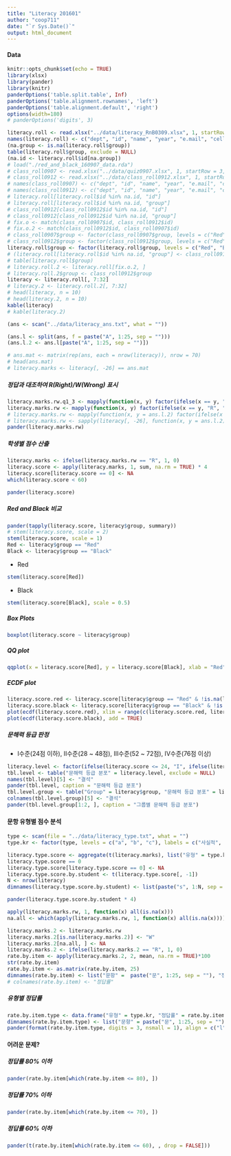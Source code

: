```yaml
---
title: "Literacy 201601"
author: "coop711"
date: "`r Sys.Date()`"
output: html_document
---
```


#### Data 

<!--#### Excel 자료 읽어들이기 

* excel 파일을 잘 읽어들이는 `xlsx` 패키지를 올려놓고, 자료구조에 맞춰 argument 설정.
    * Sheet 번호, startRow, colIndex, header 의 용도 파악. 
-->

```r
knitr::opts_chunk$set(echo = TRUE)
library(xlsx)
library(pander)
library(knitr)
panderOptions('table.split.table', Inf)
panderOptions('table.alignment.rownames', 'left')
panderOptions('table.alignment.default', 'right')
options(width=180)
# panderOptions('digits', 3)
```

<!--
권현종 학생의 위치가 100번쨰에 놓여 있어서 결석생들의 위치만 가지고 group을 나눠줄 수 없었음. 그들의 id를 다시 찾아서  id와 일치하는 group을 부여하게 됨.
-->

```r
literacy.roll <- read.xlsx("../data/literacy_RnB0309.xlsx", 1, startRow = 3, endRow  = 66, colIndex = c(3:7, 9, 20:45), colClasses = c(rep("character", 32)), header = FALSE, stringsAsFactors = FALSE)
names(literacy.roll) <- c("dept", "id", "name", "year", "e.mail", "cell.no", paste("Q", 1:25, sep = ""), "group")
(na.group <- is.na(literacy.roll$group))
table(literacy.roll$group, exclude = NULL)
(na.id <- literacy.roll$id[na.group])
# load("./red_and_black_160907_data.rda")
# class_roll0907 <- read.xlsx("../data/quiz0907.xlsx", 1, startRow = 3, endRow = 102, colIndex = c(3:7, 9:14), colClasses = c(rep("character", 11)), header = FALSE, stringsAsFactors = FALSE)
# class_roll0912 <- read.xlsx("../data/class_roll0912.xlsx", 1, startRow = 3, endRow = 102, colIndex = c(3:7, 9:10), colClasses = c(rep("character", 7)), header = FALSE, stringsAsFactors = FALSE)
# names(class_roll0907) <- c("dept", "id", "name", "year", "e.mail", "cell.no", "Q1", "Q2", "Q3", "Q4", "group")
# names(class_roll0912) <- c("dept", "id", "name", "year", "e.mail", "cell.no", "group")
# literacy.roll[literacy.roll$id %in% na.id, "id"]
# literacy.roll[literacy.roll$id %in% na.id, "group"]
# class_roll0912[class_roll0912$id %in% na.id, "id"]
# class_roll0912[class_roll0912$id %in% na.id, "group"]
# fix.o <- match(class_roll0907$id, class_roll0912$id)
# fix.o.2 <- match(class_roll0912$id, class_roll0907$id)
# class_roll0907$group <- factor(class_roll0907$group, levels = c("Red", "Black"))
# class_roll0912$group <- factor(class_roll0912$group, levels = c("Red", "Black"))
literacy.roll$group <- factor(literacy.roll$group, levels = c("Red", "Black"), labels = c("Red", "Black"))
# (literacy.roll[literacy.roll$id %in% na.id, "group"] <- class_roll0912[class_roll0912$id %in% na.id, "group"])
# table(literacy.roll$group)
# literacy.roll.2 <- literacy.roll[fix.o.2, ]
# literacy.roll.2$group <- class_roll0912$group
literacy <- literacy.roll[, 7:32]
# literacy.2 <- literacy.roll.2[, 7:32]
# head(literacy, n = 10)
# head(literacy.2, n = 10)
kable(literacy)
# kable(literacy.2)
```
<!--
```r
pander(literacy)
```

#### 문해력 점수 계산

<!--* 정답 맞춰보기
    * 정답 읽어들이기. `what=""`로 설정하여 `char`취급. 
-->

```r
(ans <- scan("../data/literacy_ans.txt", what = ""))
```

<!--* 각 학생들의 답안과 맞춰보기 위하여 정답표 작성.
    * 문항별로 정답과 비교하기 위하여 각 문항을 리스트의 원소로 분리
    * `split()` 의 기능과 한계에 유의. `factor` 성격으로부터 `1, 10, 11, ..., 2, 20, ..., 3, 4, 5, ... , 9`로 순서를 잡게 되므로 다시 한번 정리할 필요.
-->
    
    
```r
(ans.l <- split(ans, f = paste("A", 1:25, sep = "")))
(ans.l.2 <- ans.l[paste("A", 1:25, sep = "")])

# ans.mat <- matrix(rep(ans, each = nrow(literacy)), nrow = 70)
# head(ans.mat)
# literacy.marks <- literacy[, -26] == ans.mat
```

##### 정답과 대조하여 R(Right)/W(Wrong) 표시 
    
<!--* 채점표라는 의미의 `literacy.marks` 로 저장, (# 표시한 방식으로는 작동하지 않음)-->
    
```r
literacy.marks.rw.q1_3 <- mapply(function(x, y) factor(ifelse(x == y, "R", "W")), y = ans.l.2[1:3], literacy[, 1:3])
literacy.marks.rw <- mapply(function(x, y) factor(ifelse(x == y, "R", "W")), y = ans.l.2, literacy[, -26])
# literacy.marks.rw <- mapply(function(x, y = ans.l.2) factor(ifelse(x == y, "R", "W")), literacy[, -26])
# literacy.marks.rw <- sapply(literacy[, -26], function(x, y = ans.l.2) factor(ifelse(x == y, "R", "W")))
pander(literacy.marks.rw)
```

##### 학생별 점수 산출

<!--+ 정답을 집계하기 위하여 "R" 갯수를 다시 산출하는 `ifelse()` 적용.
    + 4점씩 곱하면 100점 만점 기준의 점수가 됨. 
    + 조사표는 작성해서 제출했지만 빈칸이 있는 경우는 그 문항을 0점 처리, 결석의 경우는 점수가 모두 0으로 나오는 경우를  NA처리 
-->

```r
literacy.marks <- ifelse(literacy.marks.rw == "R", 1, 0)
literacy.score <- apply(literacy.marks, 1, sum, na.rm = TRUE) * 4
literacy.score[literacy.score == 0] <- NA
which(literacy.score < 60)
```

```r
pander(literacy.score)
```

<P style = "page-break-before:always">

##### Red and Black 비교

```r
pander(tapply(literacy.score, literacy$group, summary))
# stem(literacy.score, scale = 2)
stem(literacy.score, scale = 1)
Red <- literacy$group == "Red"
Black <- literacy$group == "Black"
```

- Red

```r
stem(literacy.score[Red])
```

- Black

```r
stem(literacy.score[Black], scale = 0.5)
```

<P style = "page-break-before:always">

<!--#### Plots-->

##### Box Plots

```r
boxplot(literacy.score ~ literacy$group)
```

##### QQ plot

```r
qqplot(x = literacy.score[Red], y = literacy.score[Black], xlab = "Red", ylab = "Black")
```

<P style = "page-break-before:always">

##### ECDF plot

```r
literacy.score.red <- literacy.score[literacy$group == "Red" & !is.na(literacy.score)]
literacy.score.black <- literacy.score[literacy$group == "Black" & !is.na(literacy.score)]
plot(ecdf(literacy.score.red), xlim = range(c(literacy.score.red, literacy.score.black)), col = "red", main = "ECDF")
plot(ecdf(literacy.score.black), add = TRUE)
```

<!--
<P style = "page-break-before:always">
-->

##### 문해력 등급 판정
    
* I수준(24점 이하), II수준(28 ~ 48점), III수준(52 ~ 72점), IV수준(76점 이상) 
    
```r
literacy.level <- factor(ifelse(literacy.score <= 24, "I", ifelse(literacy.score <= 48, "II", ifelse(literacy.score <= 72, "III", "IV"))), levels = c("I", "II", "III", "IV"))
tbl.level <- table("문해력 등급 분포" = literacy.level, exclude = NULL)
names(tbl.level)[5] <- "결석"
pander(tbl.level, caption = "문해력 등급 분포")
tbl.level.group <- table("Group" = literacy$group, "문해력 등급 분포" = literacy.level, exclude = NULL)
colnames(tbl.level.group)[5] <- "결석"
pander(tbl.level.group[1:2, ], caption = "그룹별 문해력 등급 분포")
```

<P style = "page-break-before:always">

#### 문항 유형별 점수 분석

```r
type <- scan(file = "../data/literacy_type.txt", what = "")
type.kr <- factor(type, levels = c("a", "b", "c"), labels = c("사실적", "추론적", "비판적"))
```

<!--* 유형별 점수 파악
    * 왜 `literacy.marks`의 전치행렬을 사용하고 있는지 이해 필요.
    * 변수들은 사실상 각 학생을 나타내므로 변수명을 `s1, s2, ...` 등으로 바꿈.
    * 일부 문항의 응답이 NA이면 그 문항을 0점 처리, 결석이면 NA 처리. 
-->

```r
literacy.type.score <- aggregate(t(literacy.marks), list("유형" = type.kr), sum, na.rm = TRUE)
literacy.type.score == 0
literacy.type.score[literacy.type.score == 0] <- NA
literacy.type.score.by.student <- t(literacy.type.score[, -1])
N <- nrow(literacy)
dimnames(literacy.type.score.by.student) <- list(paste("s", 1:N, sep = ""), paste(levels(type.kr), c("(52점)", "(36점)", "(12점)"), sep=""))
```

```r
pander(literacy.type.score.by.student * 4)
```

<!--##### 문항별 정답률-->

<!--* 결석한 경우와 일부 문항에 답을 내지 않은 경우를 구분하는 것이 핵심.
    + `literacy.marks`를 그대로 이용하면 쉽게 계산되나, `is.na`학습 목적으로 `literacy.mark.rw`에서 출발
    + 모든 문항에 NA로 답한 결석한 학생들의 인덱스를 먼저 찾아내고,
-->

```r
apply(literacy.marks.rw, 1, function(x) all(is.na(x)))
na.all <- which(apply(literacy.marks.rw, 1, function(x) all(is.na(x))))
```

<!--* 정답률 계산
    + NA를 모두 오답처리한 후, 결석한 학생들만 다시 NA로 정정.
    + TRUE의 갯수를 합하여 평균. 
-->

```r
literacy.marks.2 <- literacy.marks.rw
literacy.marks.2[is.na(literacy.marks.2)] <- "W"
literacy.marks.2[na.all, ] <- NA
literacy.marks.2 <- ifelse(literacy.marks.2 == "R", 1, 0)
rate.by.item <- apply(literacy.marks.2, 2, mean, na.rm = TRUE)*100
str(rate.by.item)
rate.by.item <- as.matrix(rate.by.item, 25)
dimnames(rate.by.item) <- list("문항" =  paste("문", 1:25, sep = ""), "정답률" = "정답률")
# colnames(rate.by.item) <- "정답률"
```

<!--
```r
pander(rate.by.item, digits = 3)
```
-->

##### 유형별 정답률

```r
rate.by.item.type <- data.frame("유형" = type.kr, "정답률" = rate.by.item)
dimnames(rate.by.item.type) <- list("문항" = paste("문", 1:25, sep = ""), "유형과 정답률" = c("유형", "정답률"))
pander(format(rate.by.item.type, digits = 3, nsmall = 1), align = c("l", "r"))
```

<!--* `replace()`를 이용하면, 

```r
(literacy.marks.3 <- replace(literacy.marks.rw, is.na(literacy.marks.rw), "W"))
literacy.marks.3[na.all, ] <- NA
literacy.marks.3
```
-->

<!--<P style = "page-break-before:always">-->

#### 어려운 문제?

##### 정답률 80% 이하

```r
pander(rate.by.item[which(rate.by.item <= 80), ])
```

##### 정답률 70% 이하

```r
pander(rate.by.item[which(rate.by.item <= 70), ])
```

##### 정답률 60% 이하

```r
pander(t(rate.by.item[which(rate.by.item <= 60), , drop = FALSE]))
```

<!--## Data 정리

```r
save.image("literacy_201601v2.rda")
```
-->
